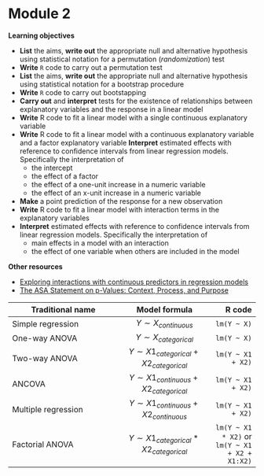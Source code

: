 # Module 2 {-}

**Learning objectives**

+ **List** the aims, **write out** the appropriate null and alternative hypothesis using statistical notation for a permutation (*randomization*) test
+ **Write** `R` code to carry out a permutation test
+ **List** the aims, **write out** the appropriate null and alternative hypothesis using statistical notation for a bootstrap procedure 
+ **Write** `R` code to carry out bootstapping
+ **Carry out** and **interpret** tests for the existence of relationships between explanatory variables and the response in a linear model
+ **Write** R code to fit a linear model with a single continuous explanatory variable
+ **Write** R code to fit a linear model with a continuous explanatory variable and a factor explanatory variable
**Interpret** estimated effects with reference to confidence intervals from linear regression models. Specifically the interpretation of
   + the intercept
   + the effect of a factor
   + the effect of a one-unit increase in a numeric variable
   + the effect of an x-unit increase in a numeric variable
+ **Make** a point prediction of the response for a new observation
+ **Write** R code to fit a linear model with interaction terms in the explanatory variables
+ **Interpret** estimated effects with reference to confidence intervals from linear regression models. Specifically the interpretation of
    + main effects in a model with an interaction
    + the effect of one variable when others are included in the model


**Other resources**

+ [Exploring interactions with continuous predictors in regression models](https://interactions.jacob-long.com/articles/interactions.html)
+ [The ASA Statement on p-Values: Context, Process, and Purpose](https://www.tandfonline.com/doi/full/10.1080/00031305.2016.1154108)

| Traditional name    | Model formula  | R code  |
| ------------------- |:--------------:| -------:|
| Simple regression   | $Y \sim X_{continuous}$ | `lm(Y ~ X)` |
| One-way ANOVA       | $Y \sim X_{categorical}$      |   `lm(Y ~ X)` |
| Two-way ANOVA       | $Y \sim X1_{categorical} + X2_{categorical}$| `lm(Y ~ X1 + X2)` |
| ANCOVA              | $Y \sim X1_{continuous} + X2_{categorical}$ |`lm(Y ~ X1 + X2)` |
| Multiple regression | $Y \sim X1_{continuous} + X2_{continuous}$ | `lm(Y ~ X1 + X2)` |
| Factorial ANOVA     | $Y \sim X1_{categorical} * X2_{categorical}$|   `lm(Y ~ X1 * X2)` or `lm(Y ~ X1 + X2 + X1:X2)` |


